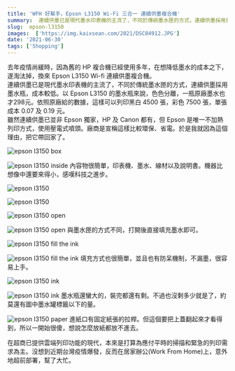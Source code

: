 ```yaml
---
title: 'WFH 好幫手，Epson L3150 Wi-Fi 三合一 連續供墨複合機'
summary:  連續供墨已是現代墨水印表機的主流了，不同於傳統墨水匣的方式，連續供墨採用墨水瓶，成本較低。
slug:  epson-l3150
images:  ['https://img.kaixsean.com/2021/DSC04912.JPG']
date: '2021-06-30'
tags: ['Shopping']
---
```


去年疫情尚緩時，因為舊的 HP 複合機已經使用多年，在想降低墨水的成本之下，遂淘汰掉，換來 Epson L3150 Wi-fi 連續供墨複合機。  
連續供墨已是現代墨水印表機的主流了，不同於傳統墨水匣的方式，連續供墨採用墨水瓶，成本較低。以 Epson L3150 的墨水瓶來說，色色分離，一瓶原廠墨水也才298元。依照原廠給的數據，這樣可以列印黑白 4500 張，彩色 7500 張，單張成本 0.07 及 0.19 元。  
雖然連續供墨已並非 Epson 獨家，HP 及 Canon 都有，但 Epson 是唯一不加熱列印方式，使用壓電式噴頭。廠商是宣稱這樣比較環保、省電。於是我就因為這個理由，把它帶回家了。

![epson l3150 box](https://img.kaixsean.com/2021/DSC04908.JPG)

![epson l3150 inside](https://img.kaixsean.com/2021/DSC04909-min.jpeg)
內容物很簡單，印表機、墨水、線材以及說明書。機器比想像中還要來得小，感嘆科技之進步。

![epson l3150](https://img.kaixsean.com/2021/DSC04911.JPG)

![epson l3150](https://img.kaixsean.com/2021/DSC04912.JPG)

![epson l3150 open](https://img.kaixsean.com/2021/DSC04913.JPG)

![epson l3150 open](https://img.kaixsean.com/2021/DSC04915.JPG)
與墨水匣的方式不同，打開後直接填充墨水即可。

![epson l3150 fill the ink](https://img.kaixsean.com/2021/DSC04916.JPG)

![epson l3150 fill the ink](https://img.kaixsean.com/2021/DSC04918.JPG)
填充方式也很簡單，並且也有防呆機制，不漏墨，很容易上手。

![epson l3150 ink](https://img.kaixsean.com/2021/DSC04920.JPG)

![epson l3150 ink](https://img.kaixsean.com/2021/DSC04921.JPG)
墨水瓶還蠻大的，裝完都還有剩。不過也沒剩多少就是了，約莫還有圖中墨水罐標籤以下的量。

![epson l3150 paper](https://img.kaixsean.com/2021/DSC04922.JPG)
進紙口有固定紙張的拉桿。但這個要把上蓋翻起來才看得到，所以一開始很傻，想說怎麼放紙都放不進去。

在超商已提供雲端列印功能的現代，本來是打算為應付平時的掃描和緊急的列印需求為主。沒想到近期台灣疫情爆發，反而在居家辦公(Work From Home)上，意外地超前部署，幫了大忙。
